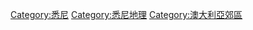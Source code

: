 {{Catmore}}
{{Commonscat|Suburbs of Sydney}}

[[Category:悉尼|Category:悉尼]]
[[Category:悉尼地理|Category:悉尼地理]]
[[Category:澳大利亞郊區|Category:澳大利亞郊區]]